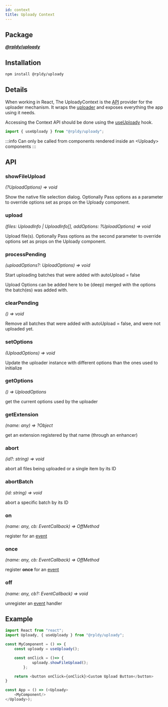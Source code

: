 ```yaml
---
id: context
title: Uploady Context
---
```


## Package

**_[@rpldy/uploady](../../packages/rpldy-uploady)_**

## Installation

```bash npm2yarn
npm install @rpldy/uploady
```

## Details

When working in React, The UploadyContext is the [API](#api) provider for the uploader mechanism.
It wraps the [uploader](../uploader) and exposes everything the app using it needs.


Accessing the Context API should be done using the [useUploady](../hooks/useUploady) hook.

```javascript
import { useUploady } from "@rpldy/uploady";
```

:::info
Can only be called from components rendered inside an &lt;Uploady&gt; components
:::


## API

### showFileUpload

_(?UploadOptions) => void_

Show the native file selection dialog. Optionally Pass options as a parameter to override options set as props on the Uploady component.

### upload

_(files: UploadInfo | UploadInfo[], addOptions: ?UploadOptions) => void_

Upload file(s). Optionally Pass options as the second parameter to override options set as props on the Uploady component.

### processPending

_(uploadOptions?: UploadOptions) => void_

Start uploading batches that were added with autoUpload = false

Upload Options can be added here to be (deep) merged with the options the batch(es) was added with.

### clearPending

_() => void_

Remove all batches that were added with autoUpload = false, and were not uploaded yet.

### setOptions

_(UploadOptions) => void_

Update the uploader instance with different options than the ones used to initialize

### getOptions

_() => UploadOptions_

get the current options used by the uploader

### getExtension

_(name: any) => ?Object_

get an extension registered by that name (through an enhancer)

### abort

_(id?: string) => void_

abort all files being uploaded or a single item by its ID

### abortBatch

_(id: string) => void_

abort a specific batch by its ID

### on

_(name: any, cb: EventCallback) => OffMethod_

register for an [event](../uploader#events)

### once

_(name: any, cb: EventCallback) => OffMethod_

register **once** for an [event](../uploader#events)

### off

_(name: any, cb?: EventCallback) => void_

unregister an [event](../uploader#events) handler

## Example

```javascript
import React from "react";
import Uploady, { useUploady } from "@rpldy/uploady";

const MyComponent = () => {
    const uploady = useUploady();

    const onClick = ()=> {
            uploady.showFileUpload();
        };

    return <button onClick={onClick}>Custom Upload Button</button>
}

const App = () => (<Uploady>
    <MyComponent/>
</Uploady>);

```
